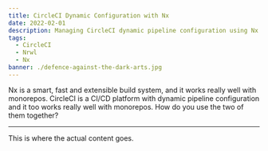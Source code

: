 ```yaml
---
title: CircleCI Dynamic Configuration with Nx
date: 2022-02-01
description: Managing CircleCI dynamic pipeline configuration using Nx affected commands.
tags:
  - CircleCI
  - Nrwl
  - Nx
banner: ./defence-against-the-dark-arts.jpg
---
```


Nx is a smart, fast and extensible build system, and it works really well with monorepos. CircleCI is a CI/CD platform with dynamic pipeline configuration and it too works really well with monorepos. How do you use the two of them together?

---

This is where the actual content goes.